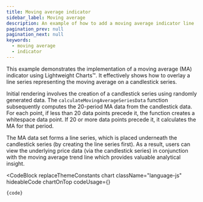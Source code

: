 ```yaml
---
title: Moving average indicator
sidebar_label: Moving average
description: An example of how to add a moving average indicator line
pagination_prev: null
pagination_next: null
keywords:
  - moving average
  - indicator
---
```


This example demonstrates the implementation of a moving average (MA) indicator
using Lightweight Charts™. It effectively shows how to overlay a line series
representing the moving average on a candlestick series.

Initial rendering involves the creation of a candlestick series using randomly
generated data. The `calculateMovingAverageSeriesData` function subsequently
computes the 20-period MA data from the candlestick data. For each point, if
less than 20 data points precede it, the function creates a whitespace data
point. If 20 or more data points precede it, it calculates the MA for that
period.

The MA data set forms a line series, which is placed underneath the candlestick
series (by creating the line series first). As a result, users can view the
underlying price data (via the candlestick series) in conjunction with the
moving average trend line which provides valuable analytical insight.


<CodeBlock
	replaceThemeConstants
	chart
	className="language-js"
	hideableCode
	chartOnTop
	codeUsage={<UsageGuidePartial />}
>
	{code}
</CodeBlock>
